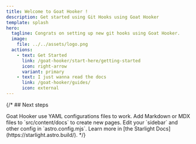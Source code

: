 ```yaml
---
title: Welcome to Goat Hooker !
description: Get started using Git Hooks using Goat Hooker
template: splash
hero:
  tagline: Congrats on setting up new git hooks using Goat Hooker.
  image:
    file: ../../assets/logo.png
  actions:
    - text: Get Started
      link: /goat-hooker/start-here/getting-started
      icon: right-arrow
      variant: primary
    - text: I just wanna read the docs
      link: /goat-hooker/guides/
      icon: external
---
```



{/* ## Next steps

<CardGrid stagger>
	<Card title="Explicit configurations" icon="pencil">
		Goat Hooker use YAML configurations files to work.
	</Card>
	<Card title="Add new content" icon="add-document">
		Add Markdown or MDX files to `src/content/docs` to create new pages.
	</Card>
	<Card title="Configure your site" icon="setting">
		Edit your `sidebar` and other config in `astro.config.mjs`.
	</Card>
	<Card title="Read the docs" icon="open-book">
		Learn more in [the Starlight Docs](https://starlight.astro.build/).
	</Card>
</CardGrid> */}
